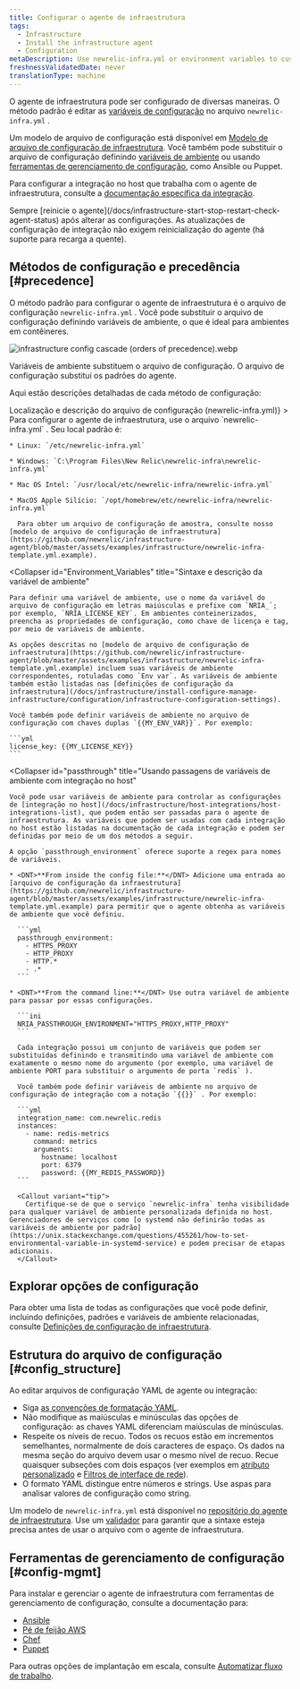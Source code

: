 ```yaml
---
title: Configurar o agente de infraestrutura
tags:
  - Infrastructure
  - Install the infrastructure agent
  - Configuration
metaDescription: Use newrelic-infra.yml or environment variables to customize New Relic's infrastructure agent settings like license key or custom attributes.
freshnessValidatedDate: never
translationType: machine
---
```



O agente de infraestrutura pode ser configurado de diversas maneiras. O método padrão é editar as [variáveis de configuração](/docs/infrastructure/install-configure-infrastructure/configuration/infrastructure-configuration-settings) no arquivo `newrelic-infra.yml` .

Um modelo de arquivo de configuração está disponível em [Modelo de arquivo de configuração de infraestrutura](https://github.com/newrelic/infrastructure-agent/blob/master/assets/examples/infrastructure/newrelic-infra-template.yml.example). Você também pode substituir o arquivo de configuração definindo [variáveis de ambiente](#Environment_Variables) ou usando [ferramentas de gerenciamento de configuração](#config-mgmt), como Ansible ou Puppet.

Para configurar a integração no host que trabalha com o agente de infraestrutura, consulte a [documentação específica da integração](/docs/integrations/host-integrations/get-started/introduction-host-integrations).

<Callout variant="important">
  Sempre [reinicie o agente](/docs/infrastructure-start-stop-restart-check-agent-status) após alterar as configurações. As atualizações de configuração de integração não exigem reinicialização do agente (há suporte para recarga a quente).
</Callout>

## Métodos de configuração e precedência [#precedence]

O método padrão para configurar o agente de infraestrutura é o arquivo de configuração `newrelic-infra.yml` . Você pode substituir o arquivo de configuração definindo variáveis de ambiente, o que é ideal para ambientes em contêineres.

<img
  title="infrastructure config cascade (orders of precedence).webp"
  alt="infrastructure config cascade (orders of precedence).webp"
  src={infrastructureCascadeConfig}
/>

<figcaption>
  Variáveis de ambiente substituem o arquivo de configuração. O arquivo de configuração substitui os padrões do agente.
</figcaption>

Aqui estão descrições detalhadas de cada método de configuração:

<CollapserGroup>
  <Collapser
    id="config-file"
    title={<>Localização e descrição do arquivo de configuração (<InlineCode>newrelic-infra.yml</InlineCode>)</>}
  >
    Para configurar o agente de infraestrutura, use o arquivo `newrelic-infra.yml` . Seu local padrão é:

    * Linux: `/etc/newrelic-infra.yml`

    * Windows: `C:\Program Files\New Relic\newrelic-infra\newrelic-infra.yml`

    * Mac OS Intel: `/usr/local/etc/newrelic-infra/newrelic-infra.yml`

    * MacOS Apple Silício: `/opt/homebrew/etc/newrelic-infra/newrelic-infra.yml`

      Para obter um arquivo de configuração de amostra, consulte nosso [modelo de arquivo de configuração de infraestrutura](https://github.com/newrelic/infrastructure-agent/blob/master/assets/examples/infrastructure/newrelic-infra-template.yml.example).
  </Collapser>

  <Collapser
    id="Environment_Variables"
    title="Sintaxe e descrição da variável de ambiente"
  >
    Para definir uma variável de ambiente, use o nome da variável do arquivo de configuração em letras maiúsculas e prefixe com `NRIA_`; por exemplo, `NRIA_LICENSE_KEY`. Em ambientes conteinerizados, preencha as propriedades de configuração, como chave de licença e tag, por meio de variáveis de ambiente.

    As opções descritas no [modelo de arquivo de configuração de infraestrutura](https://github.com/newrelic/infrastructure-agent/blob/master/assets/examples/infrastructure/newrelic-infra-template.yml.example) incluem suas variáveis de ambiente correspondentes, rotuladas como `Env var`. As variáveis de ambiente também estão listadas nas [definições de configuração da infraestrutura](/docs/infrastructure/install-configure-manage-infrastructure/configuration/infrastructure-configuration-settings).

    Você também pode definir variáveis de ambiente no arquivo de configuração com chaves duplas `{{MY_ENV_VAR}}`. Por exemplo:

    ```yml
    license_key: {{MY_LICENSE_KEY}}
    ```
  </Collapser>

  <Collapser
    id="passthrough"
    title="Usando passagens de variáveis de ambiente com integração no host"
  >
    Você pode usar variáveis de ambiente para controlar as configurações de [integração no host](/docs/infrastructure/host-integrations/host-integrations-list), que podem então ser passadas para o agente de infraestrutura. As variáveis que podem ser usadas com cada integração no host estão listadas na documentação de cada integração e podem ser definidas por meio de um dos métodos a seguir.

    A opção `passthrough_environment` oferece suporte a regex para nomes de variáveis.

    * <DNT>**From inside the config file:**</DNT> Adicione uma entrada ao [arquivo de configuração da infraestrutura](https://github.com/newrelic/infrastructure-agent/blob/master/assets/examples/infrastructure/newrelic-infra-template.yml.example) para permitir que o agente obtenha as variáveis de ambiente que você definiu.

      ```yml
      passthrough_environment:
        - HTTPS_PROXY
        - HTTP_PROXY
        - HTTP.*
        - .* 
      ```

    * <DNT>**From the command line:**</DNT> Use outra variável de ambiente para passar por essas configurações.

      ```ini
      NRIA_PASSTHROUGH_ENVIRONMENT="HTTPS_PROXY,HTTP_PROXY"
      ```

      Cada integração possui um conjunto de variáveis que podem ser substituídas definindo e transmitindo uma variável de ambiente com exatamente o mesmo nome do argumento (por exemplo, uma variável de ambiente PORT para substituir o argumento de porta `redis` ).

      Você também pode definir variáveis de ambiente no arquivo de configuração de integração com a notação `{{}}` . Por exemplo:

      ```yml
      integration_name: com.newrelic.redis
      instances:
        - name: redis-metrics
          command: metrics
          arguments:
            hostname: localhost
            port: 6379
            password: {{MY_REDIS_PASSWORD}}
      ```

      <Callout variant="tip">
        Certifique-se de que o serviço `newrelic-infra` tenha visibilidade para qualquer variável de ambiente personalizada definida no host. Gerenciadores de serviços como [o systemd não definirão todas as variáveis de ambiente por padrão](https://unix.stackexchange.com/questions/455261/how-to-set-environmental-variable-in-systemd-service) e podem precisar de etapas adicionais.
      </Callout>
  </Collapser>
</CollapserGroup>

## Explorar opções de configuração

Para obter uma lista de todas as configurações que você pode definir, incluindo definições, padrões e variáveis de ambiente relacionadas, consulte [Definições de configuração de infraestrutura](/docs/infrastructure/install-configure-infrastructure/configuration/infrastructure-configuration-settings).

## Estrutura do arquivo de configuração [#config_structure]

Ao editar arquivos de configuração YAML de agente ou integração:

* Siga [as convenções de formatação YAML](https://en.wikipedia.org/wiki/YAML).
* Não modifique as maiúsculas e minúsculas das opções de configuração: as chaves YAML diferenciam maiúsculas de minúsculas.
* Respeite os níveis de recuo. Todos os recuos estão em incrementos semelhantes, normalmente de dois caracteres de espaço. Os dados na mesma seção do arquivo devem usar o mesmo nível de recuo. Recue quaisquer subseções com dois espaços (ver exemplos em [atributo personalizado](/docs/infrastructure/install-configure-infrastructure/configuration/infrastructure-configuration-settings#custom-attributes) e [Filtros de interface de rede](/docs/infrastructure/install-configure-infrastructure/configuration/infrastructure-configuration-settings#network-interface-filters)).
* O formato YAML distingue entre números e strings. Use aspas para analisar valores de configuração como string.

Um modelo de `newrelic-infra.yml` está disponível no [repositório do agente de infraestrutura](https://github.com/newrelic/infrastructure-agent/blob/master/assets/examples/infrastructure/newrelic-infra-template.yml.example). Use um [validador](http://www.yamllint.com/) para garantir que a sintaxe esteja precisa antes de usar o arquivo com o agente de infraestrutura.

## Ferramentas de gerenciamento de configuração [#config-mgmt]

Para instalar e gerenciar o agente de infraestrutura com ferramentas de gerenciamento de configuração, consulte a documentação para:

* [Ansible](/docs/infrastructure/new-relic-infrastructure/config-management-tools/configure-new-relic-infrastructure-using-ansible)
* [Pé de feijão AWS](/docs/infrastructure/install-infrastructure-agent/config-management-tools/configure-infrastructure-agent-aws-elastic-beanstalk)
* [Chef](/docs/infrastructure/new-relic-infrastructure/config-management-tools/configure-new-relic-infrastructure-using-chef)
* [Puppet](/docs/infrastructure/new-relic-infrastructure/config-management-tools/configure-new-relic-infrastructure-puppet)

Para outras opções de implantação em escala, consulte [Automatizar fluxo de trabalho](https://developer.newrelic.com/automate-workflows).
